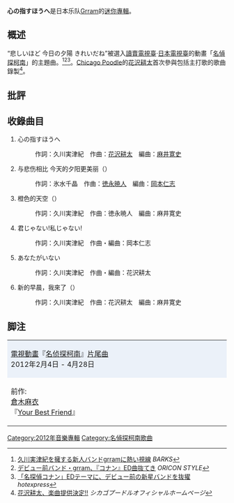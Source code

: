 {{NotChineseTitle|time=2015-12-14T04:52:15+00:00}}
{{Infobox Album 
| Name = 心の指すほうへ
| Type = [[迷你專輯|迷你專輯]] 
| Artist = [[grram|grram]]
| Released = 2012年3月21日
| Recorded = 
| Genre = [[日本流行音樂|日本流行音樂]]
| Length = 
| Label = [[GIZA_studio|GIZA studio]]/D-GO
| Producer = 
| Reviews = 
| Chart position = *周榜第109位（[[Oricon公信榜|Oricon公信榜]]）
| Certification = 
| Last album = 
| This album = '''心の指すほうへ'''<br />（2012年）
| Next album = {{link-ja|幻覺的形式|まぼろしのカタチ}}<br />（2012年）
}}
'''心の指すほうへ'''是日本乐队[[Grram|Grram]]的[[迷你專輯|迷你專輯]]。

== 概述 ==
“悲しいほど 今日の夕陽 きれいだね”被選入[[讀賣電視臺|讀賣電視臺]]·[[日本電視臺|日本電視臺]]的動畫「[[名偵探柯南|名偵探柯南]]」的主題曲。<ref>[http://www.barks.jp/news/?id=1000076506 久川実津紀を擁する新人バンドgrramに熱い視線] {{Wayback|url=http://www.barks.jp/news/?id=1000076506 |date=20200517063552 }} ''BARKS''</ref><ref>[http://www.oricon.co.jp/news/music/2006248/full/ デビュー前バンド・grram、『コナン』ED曲抜てき] {{Wayback|url=http://www.oricon.co.jp/news/music/2006248/full/ |date=20131026153522 }} ''ORICON STYLE''</ref><ref>[http://www.hotexpress.co.jp/news/120126_grram/ 「名探偵コナン」EDテーマに、デビュー前の新星バンドを抜擢] {{webarchive|url=https://web.archive.org/web/20131020170105/http://www.hotexpress.co.jp/news/120126_grram/ |date=2013-10-20 }} ''hotexpress''</ref>。[[Chicago_Poodle|Chicago Poodle]]的[[花沢耕太|花沢耕太]]首次參與包括主打歌的歌曲錄製<ref>[http://chicagopoodle.com/information/#news 花沢耕太、楽曲提供決定!!] {{webarchive|url=https://web.archive.org/web/20130721012304/http://chicagopoodle.com/information/ |date=2013-07-21 }} ''シカゴプードルオフィシャルホームページ''</ref>。

== 批評 ==

== 收錄曲目 ==
#心の指すほうへ
#:作詞：久川実津紀　作曲：[[花沢耕太|花沢耕太]]　編曲：[[麻井寛史|麻井寛史]]
#与悲伤相比 今天的夕阳更美丽（{{lang-ja|悲しいほど 今日の夕陽 きれいだね}}）
#:作詞：氷水千晶　作曲：[[徳永暁人|徳永暁人]]　編曲：[[岡本仁志|岡本仁志]]
#橙色的天空（{{lang-ja|オレンジの空}}）
#:作詞：久川実津紀　作曲：徳永暁人　編曲：麻井寛史
#君じゃない!私じゃない!
#:作詞：久川実津紀　作曲・編曲：岡本仁志
#あなたがいない
#:作詞：久川実津紀　作曲・編曲：花沢耕太
#新的早晨，我來了（{{lang-ja|新しい朝は来る}}）
#:作詞：久川実津紀　作曲：花沢耕太　編曲：麻井寛史

== 脚注 ==
{{Reflist}}

{| border="2" cellspacing="0" style="clear: both; margin: auto;"
|- style="text-align: center;"
|colspan="3" style="background-color: #ebf1f9;"|[[電視動畫|電視動畫]]『[[名侦探柯南_(动画)|名侦探柯南]]』[[主題曲|片尾曲]]<br />2012年2月4日 - 4月28日
|- style="text-align: center; font-size: smaller;"
| style="width: 30%;"|前作:<br />[[倉木麻衣|倉木麻衣]]<br />『[[Your_Best_Friend|Your Best Friend]]』
| style="width: 40%;"|grram<br />『'''与悲伤相比 今天的夕阳更美丽'''』
| style="width: 30%;"|次作:<br />[[BREAKERZ|BREAKERZ]]<br />『[[オーバーライト/脳内Survivor|オーバーライト]]』
|}
{{名侦探柯南}}

[[Category:2012年音樂專輯|Category:2012年音樂專輯]]
[[Category:名偵探柯南歌曲|Category:名偵探柯南歌曲]]